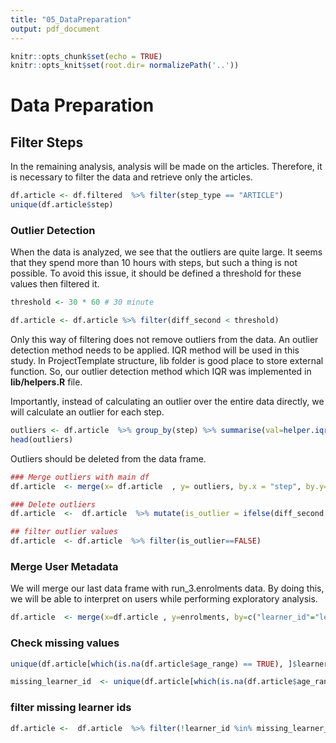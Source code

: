 ```yaml
---
title: "05_DataPreparation"
output: pdf_document
---
```



```r
knitr::opts_chunk$set(echo = TRUE)
knitr::opts_knit$set(root.dir= normalizePath('..'))
```


#  Data Preparation

## Filter Steps

In the remaining analysis, analysis will be made on the articles. Therefore, it is necessary to filter the data and retrieve only the articles.

```r
df.article <- df.filtered  %>% filter(step_type == "ARTICLE")
unique(df.article$step)
```


###  Outlier Detection

When the data is analyzed, we see that the outliers are quite large. It seems that they spend more than 10 hours with steps, but such a thing is not possible. To avoid this issue, it should be defined a threshold for these values then filtered it.

```r
threshold <- 30 * 60 # 30 minute

df.article <- df.article %>% filter(diff_second < threshold)
```


Only this way of filtering does not remove outliers from the data. An outlier detection method needs to be applied. IQR method will be used in this study. In ProjectTemplate structure, lib folder is good place to store external function. So, our outlier detection method which IQR was implemented in **lib/helpers.R** file. 

Importantly, instead of calculating an outlier over the entire data directly, we will calculate an outlier for each step.

```r
outliers <- df.article  %>% group_by(step) %>% summarise(val=helper.iqr(diff_second)) %>% summarise(min_outlier=min(val))
head(outliers)
```

Outliers should be deleted from the data frame.

```r
### Merge outliers with main df
df.article  <- merge(x= df.article  , y= outliers, by.x = "step", by.y="step", all.x = TRUE)

### Delete outliers
df.article  <-  df.article  %>% mutate(is_outlier = ifelse(diff_second < min_outlier, FALSE, TRUE))

## filter outlier values
df.article  <- df.article  %>% filter(is_outlier==FALSE)

```




### Merge User Metadata

We will merge our last data frame with run_3.enrolments data. By doing this, we will be able to interpret on users while performing exploratory analysis.

```r
df.article  <- merge(x=df.article , y=enrolments, by=c("learner_id"="learner_id", "run_id"="run_id"), all.x = TRUE)

```

### Check missing values

```r
unique(df.article[which(is.na(df.article$age_range) == TRUE), ]$learner_id)
```


```r
missing_learner_id  <- unique(df.article[which(is.na(df.article$age_range) == TRUE), ]$learner_id)
```


### filter missing learner ids
```r
df.article <-  df.article  %>% filter(!learner_id %in% missing_learner_id)
```

